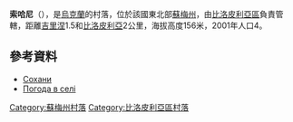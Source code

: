 {{coord|51|11|40|N|34|19|23|E|scale:100000_region:UA|display=title}}

'''索哈尼'''（{{lang-uk|Сохани}}），是[[烏克蘭|烏克蘭]]的村落，位於該國東北部[[蘇梅州|蘇梅州]]，由[[比洛皮利亞區|比洛皮利亞區]]負責管轄，距離[[吉里涅|吉里涅]]1.5和[[比洛皮利亞|比洛皮利亞]]2公里，海拔高度156米，2001年人口4。

==參考資料==
*[http://w1.c1.rada.gov.ua/pls/z7502/A005?rdat1=02.02.2010&rf7571=28563 Сохани]{{dead link|date=2018年4月 |bot=InternetArchiveBot |fix-attempted=yes }}
*[http://weather.in.ua/ua/symskaja/24678 Погода в селі ] {{Wayback|url=http://weather.in.ua/ua/symskaja/24678 |date=20111219220353 }}

{{DEFAULTSORT:Сохани}}

[[Category:蘇梅州村落|Category:蘇梅州村落]]
[[Category:比洛皮利亞區村落|Category:比洛皮利亞區村落]]


{{Sumy-geo-stub}}
